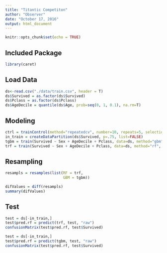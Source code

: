 ```yaml
---
title: "Titantic Competiton"
author: "Observer"
date: "October 17, 2016"
output: html_document
---
```


```r
knitr::opts_chunk$set(echo = TRUE)
```

## Included Package
```r
library(caret)
```

## Load Data
```r
ds<-read.csv("./data/train.csv", header = T)
ds$Survived = as.factor(ds$Survived)
ds$Pclass = as.factor(ds$Pclass)
ds$AgeDecile = quantile(ds$Age, prob=seq(0, 1, 0.1), na.rm=T)
```

## Modeling
```r
ctrl = trainControl(method="repeatedcv", number=10, repeats=5, selectionFunction = "oneSE")
in_train = createDataPartition(ds$Survived, p=.75, list=FALSE)
tgbm = train(Survived ~ Sex + AgeDecile + Pclass, data=ds, method="gbm", metric="Kappa", trControl=ctrl, subset = in_train, verbose=FALSE)
trf = train(Survived ~ Sex + AgeDecile + Pclass, data=ds, method="rf", metric="Kappa", trControl=ctrl, subset = in_train, verbose=FALSE)
```

## Resampling
```r
resampls = resamples(list(RF = trf,
                          GBM = tgbm))

difValues = diff(resampls)
summary(difValues)
```

## Test
```r
test = ds[-in_train,]
test$pred.rf = predict(trf, test, "raw")
confusionMatrix(test$pred.rf, test$Survived)

test = ds[-in_train,]
test$pred.rf = predict(tgbm, test, "raw")
confusionMatrix(test$pred.rf, test$Survived)

```

